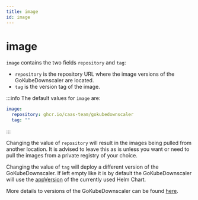```yaml
---
title: image
id: image
---
```


# image

`image` contains the two fields `repository` and `tag`:

- `repository` is the repository URL where the image versions of the GoKubeDownscaler are located.
- `tag` is the version tag of the image.

:::info
The default values for `image` are:

```yaml
image:
  repository: ghcr.io/caas-team/gokubedownscaler
  tag: ""
```

:::

Changing the value of `repository` will result in the images being pulled from another location. It is advised to leave this as is unless you want or need to pull the images from a private registry of your choice.

Changing the value of `tag` will deploy a different version of the GoKubeDownscaler. If left empty like it is by default the GoKubeDownscaler will use the [appVersion](https://github.com/caas-team/GoKubeDownscaler/blob/main/deployments/chart/Chart.yaml#L10) of the currently used Helm Chart.

More details to versions of the GoKubeDownscaler can be found [here](https://github.com/caas-team/GoKubeDownscaler/releases).
